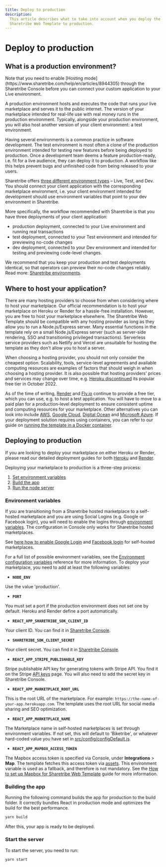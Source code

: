 ```yaml
---
title: Deploy to production
description:
  This article describes what to take into account when you deploy the
  Sharetribe Web Template to production.
---
```



# Deploy to production

## What is a production environment?

<Callout>
  Note that you need to enable [Hosting
  mode](https://www.sharetribe.com/help/en/articles/8944305) through the
  Sharetribe Console before you can connect your custom application to
  your Live environment.
</Callout>

A production environment hosts and executes the code that runs your live
marketplace and serves it to the public internet. The version of your
marketplace intended for real-life use with real money runs in the
production environment. Typically, alongside your production
environment, you will also host another version of your client
environment: a test environment.

Having several environments is a common practice in software
development. The test environment is most often a clone of the
production environment intended for testing new features before being
deployed to production. Once a development team deems a feature
production-ready, i.e. fit for a live audience, they can deploy it to
production. A workflow like this helps prevent bugs and unfinished code
from being released to your users.

Sharetribe offers
[three different environment types](https://www.sharetribe.com/docs/concepts/development/sharetribe-environments/#environment-types)
– Live, Test, and Dev. You should connect your client application with
the corresponding marketplace environment, i.e. your client environment
intended for development should use environment variables that point to
your dev environment in Sharetribe.

More specifically, the workflow recommended with Sharetribe is that you
have three deployments of your client application:

- production deployment, connected to your Live environment and running
  real transactions
- test deployment, connected to your Test environment and intended for
  previewing no-code changes
- dev deployment, connected to your Dev environment and intended for
  testing and previewing code-level changes.

We recommend that you keep your production and test deployments
identical, so that operators can preview their no-code changes reliably.
Read more:
[Sharetribe environments](/concepts/development/sharetribe-environments//#workflow-between-the-three-environments).

## Where to host your application?

There are many hosting providers to choose from when considering where
to host your marketplace. Our official recommendation is to host your
marketplace on Heroku or Render for a hassle-free installation. However,
you are free to host your marketplace elsewhere. The Sharetribe Web
Template should be compatible with any hosting provider as long as they
allow you to run a Node.js/Express server. Many essential functions in
the template rely on a small Node.js/Express server (such as server-side
rendering, SSO and transitioning privileged transactions). Serverless
service providers such as Netlify and Vercel are unsuitable for hosting
the template as they don't allow you to host a server.

When choosing a hosting provider, you should not only consider the
cheapest option. Scalability, tools, service-level agreements and
available computing resources are examples of factors that should weigh
in when choosing a hosting provider. It is also possible that hosting
providers' prices and services may change over time, e.g.
[Heroku discontinued](https://techcrunch.com/2022/08/25/heroku-announces-plans-to-eliminate-free-plans-blaming-fraud-and-abuse/)
its popular free tier in October 2022.

As of the time of writing, [Render](https://www.render.com) and
[Fly.io](https://fly.io) continue to provide a free tier, which you can
use, e.g. to host a test application. You will have to move to a paid
plan for a production-level deployment to ensure consistent uptime and
computing resources for your marketplace. Other alternatives you can
look into include [AWS](https://aws.amazon.com/),
[Google Cloud](https://cloud.google.com/),
[Digital Ocean](https://www.digitalocean.com/) and
[Microsoft Azure](https://azure.microsoft.com/). If your deployment
solution requires using containers, you can refer to our guide on
[running the template in a Docker container](/template/hosting/run-template-with-docker/).

## Deploying to production

<Callout>

If you are looking to deploy your marketplace on either Heroku or
Render, please read our detailed deployment guides for both
[Heroku](/template/hosting/how-to-deploy-template-to-heroku/) and
[Render](/tutorial/deploy-to-render/#deploy-to-render).

</Callout>

Deploying your marketplace to production is a three-step process:

1. [Set environment variables](#environment-variables)
2. [Build the app](#building-the-app)
3. [Run the node server](#starting-the-app)

### Environment variables

<Callout>

If you are transitioning from a Sharetribe hosted marketplace to a
self-hosted marketplace and you are using Social Logins (e.g. Google or
Facebook login), you will need to enable the logins through
[environment variables](/template/configuration/template-env/). The
configuration in Console only works for Sharetribe hosted marketplaces.

See
[here how to enable Google Login](/how-to/users-and-authentication/enable-google-login/)
and
[Facebook login](/how-to/users-and-authentication/enable-facebook-login/)
for self-hosted marketplaces.

</Callout>

For a full list of possible environment variables, see the
[Environment configuration variables](/template/configuration/template-env/)
reference for more information. To deploy your marketplace, you need to
add at least the following variables:

- **`NODE_ENV`**

Use the value 'production'.

- **`PORT`**

You must set a port if the production environment does not set one by
default. Heroku and Render define a port automatically.

- **`REACT_APP_SHARETRIBE_SDK_CLIENT_ID`**

Your client ID. You can find it in
[Sharetribe Console](https://console.sharetribe.com/advanced/applications).

- **`SHARETRIBE_SDK_CLIENT_SECRET`**

Your client secret. You can find it in
[Sharetribe Console](https://console.sharetribe.com/advanced/applications).

- **`REACT_APP_STRIPE_PUBLISHABLE_KEY`**

Stripe publishable API key for generating tokens with Stripe API. You
find it on the Stripe
[API keys](https://dashboard.stripe.com/account/apikeys) page. You will
also need to add the secret key in Sharetribe Console.

- **`REACT_APP_MARKETPLACE_ROOT_URL`**

This is the root URL of the marketplace. For example:
`https://the-name-of-your-app.herokuapp.com`. The template uses the root
URL for social media sharing and SEO optimization.

- **`REACT_APP_MARKETPLACE_NAME`**

The Marketplace name in self-hosted marketplaces is set through
environment variables. If not set, this will default to 'Biketribe', or
whatever hard-coded value you have set in
[src/config/configDefault.js](https://github.com/sharetribe/web-template/blob/main/src/config/configDefault.js#L36).

- **`REACT_APP_MAPBOX_ACCESS_TOKEN`**

The Mapbox access token is specified via Console, under
**Integrations** > **Map**. The template fetches this access token via
[assets](/references/assets/). This environment variable is used as a
fallback, and therefore is not mandatory. See the
[How to set up Mapbox for Sharetribe Web Template](/template/maps/how-to-set-up-mapbox-for-template/)
guide for more information.

### Building the app

Running the following command builds the app for production to the build
folder. It correctly bundles React in production mode and optimizes the
build for the best performance.

```bash
yarn build
```

After this, your app is ready to be deployed.

### Start the server

To start the server, you need to run:

```bash
yarn start
```
